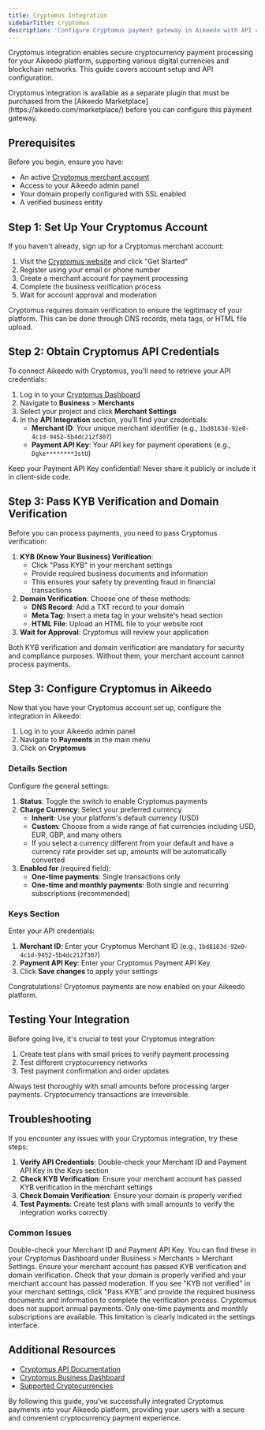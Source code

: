 ```yaml
---
title: Cryptomus Integration
sidebarTitle: Cryptomus
description: 'Configure Cryptomus payment gateway in Aikeedo with API credentials for secure cryptocurrency payments and digital asset transactions.'
---
```



Cryptomus integration enables secure cryptocurrency payment processing for your Aikeedo platform, supporting various digital currencies and blockchain networks. This guide covers account setup and API configuration.

<Note>
  Cryptomus integration is available as a separate plugin that must be purchased from the [Aikeedo Marketplace](https://aikeedo.com/marketplace/) before you can configure this payment gateway.
</Note>

## Prerequisites

Before you begin, ensure you have:

- An active [Cryptomus merchant account](https://cryptomus.com/gateway)
- Access to your Aikeedo admin panel
- Your domain properly configured with SSL enabled
- A verified business entity

## Step 1: Set Up Your Cryptomus Account

If you haven't already, sign up for a Cryptomus merchant account:

1. Visit the [Cryptomus website](https://cryptomus.com/gateway) and click "Get Started"
2. Register using your email or phone number
3. Create a merchant account for payment processing
4. Complete the business verification process
5. Wait for account approval and moderation

<Note>
  Cryptomus requires domain verification to ensure the legitimacy of your platform. This can be done through DNS records, meta tags, or HTML file upload.
</Note>

## Step 2: Obtain Cryptomus API Credentials

To connect Aikeedo with Cryptomus, you'll need to retrieve your API credentials:

1. Log in to your [Cryptomus Dashboard](https://cryptomus.com/dashboard)
2. Navigate to **Business** > **Merchants**
3. Select your project and click **Merchant Settings**
4. In the **API Integration** section, you'll find your credentials:
   - **Merchant ID**: Your unique merchant identifier (e.g., `1bd8163d-92e0-4c1d-9452-5b4dc212f307`)
   - **Payment API Key**: Your API key for payment operations (e.g., `Dgke********3stU`)

<Warning>
  Keep your Payment API Key confidential! Never share it publicly or include it in client-side code.
</Warning>

## Step 3: Pass KYB Verification and Domain Verification

Before you can process payments, you need to pass Cryptomus verification:

1. **KYB (Know Your Business) Verification**: 
   - Click "Pass KYB" in your merchant settings
   - Provide required business documents and information
   - This ensures your safety by preventing fraud in financial transactions
2. **Domain Verification**: Choose one of these methods:
   - **DNS Record**: Add a TXT record to your domain
   - **Meta Tag**: Insert a meta tag in your website's head section
   - **HTML File**: Upload an HTML file to your website root
3. **Wait for Approval**: Cryptomus will review your application

<Note>
  Both KYB verification and domain verification are mandatory for security and compliance purposes. Without them, your merchant account cannot process payments.
</Note>

## Step 3: Configure Cryptomus in Aikeedo

Now that you have your Cryptomus account set up, configure the integration in Aikeedo:

1. Log in to your Aikeedo admin panel
2. Navigate to **Payments** in the main menu
3. Click on **Cryptomus**

### Details Section

Configure the general settings:

1. **Status**: Toggle the switch to enable Cryptomus payments
2. **Charge Currency**: Select your preferred currency
   - **Inherit**: Use your platform's default currency (USD)
   - **Custom**: Choose from a wide range of fiat currencies including USD, EUR, GBP, and many others
   - If you select a currency different from your default and have a currency rate provider set up, amounts will be automatically converted
3. **Enabled for** (required field):
   - **One-time payments**: Single transactions only
   - **One-time and monthly payments**: Both single and recurring subscriptions (recommended)

### Keys Section

Enter your API credentials:

1. **Merchant ID**: Enter your Cryptomus Merchant ID (e.g., `1bd8163d-92e0-4c1d-9452-5b4dc212f307`)
2. **Payment API Key**: Enter your Cryptomus Payment API Key
3. Click **Save changes** to apply your settings

<Check>
  Congratulations! Cryptomus payments are now enabled on your Aikeedo platform.
</Check>


## Testing Your Integration

Before going live, it's crucial to test your Cryptomus integration:

1. Create test plans with small prices to verify payment processing
2. Test different cryptocurrency networks
3. Test payment confirmation and order updates

<Warning>
  Always test thoroughly with small amounts before processing larger payments. Cryptocurrency transactions are irreversible.
</Warning>


## Troubleshooting

If you encounter any issues with your Cryptomus integration, try these steps:

1. **Verify API Credentials**: Double-check your Merchant ID and Payment API Key in the Keys section
2. **Check KYB Verification**: Ensure your merchant account has passed KYB verification in the merchant settings
3. **Check Domain Verification**: Ensure your domain is properly verified
4. **Test Payments**: Create test plans with small amounts to verify the integration works correctly

### Common Issues

<AccordionGroup>
<Accordion title="Invalid API Credentials">
  Double-check your Merchant ID and Payment API Key. You can find these in your Cryptomus Dashboard under Business > Merchants > Merchant Settings.
</Accordion>

<Accordion title="Payment Processing Issues">
  Ensure your merchant account has passed KYB verification and domain verification. Check that your domain is properly verified and your merchant account has passed moderation.
</Accordion>

<Accordion title="KYB Verification Required">
  If you see "KYB not verified" in your merchant settings, click "Pass KYB" and provide the required business documents and information to complete the verification process.
</Accordion>

<Accordion title="Annual Payments Not Working">
  Cryptomus does not support annual payments. Only one-time payments and monthly subscriptions are available. This limitation is clearly indicated in the settings interface.
</Accordion>
</AccordionGroup>

## Additional Resources

- [Cryptomus API Documentation](https://doc.cryptomus.com/)
- [Cryptomus Business Dashboard](https://cryptomus.com/dashboard)
- [Supported Cryptocurrencies](https://cryptomus.com/currencies)

By following this guide, you've successfully integrated Cryptomus payments into your Aikeedo platform, providing your users with a secure and convenient cryptocurrency payment experience.